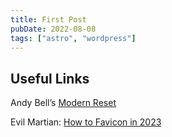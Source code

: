 ```yaml
---
title: First Post
pubDate: 2022-08-08
tags: ["astro", "wordpress"]
---
```


## Useful Links

Andy Bell’s [Modern Reset](https://andy-bell.co.uk/a-more-modern-css-reset/)

Evil Martian: [How to Favicon in 2023](https://evilmartians.com/chronicles/how-to-favicon-in-2021-six-files-that-fit-most-needs)
